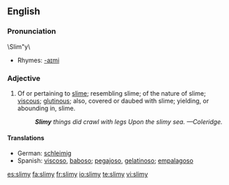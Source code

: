 
==  ==
==English==

===Pronunciation===
\Slim"y\
*Rhymes: [[Rhymes:English:-aɪmi|-aɪmi]]

===Adjective===
{{en-adj|slimier|slimiest}}

# Of or pertaining to [[slime]]; resembling slime; of the nature of slime; [[viscous]]; [[glutinous]]; also, covered or daubed with slime; yielding, or abounding in, slime.
#: '''''Slimy''' things did crawl with legs Upon the slimy sea. &mdash;Coleridge.''

====Translations====
*German: [[schleimig]]
*Spanish: [[viscoso]], [[baboso]]; [[pegajoso]], [[gelatinoso]]; [[empalagoso]]

[[es:slimy]]
[[fa:slimy]]
[[fr:slimy]]
[[io:slimy]]
[[te:slimy]]
[[vi:slimy]]